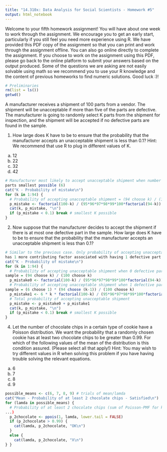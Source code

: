 ```yaml
---
title: "14.310x: Data Analysis for Social Scientists - Homework #5"
output: html_notebook
---
```


Welcome to your fifth homework assignment! You will have about one week to work through the assignment. We encourage you to get an early start, particularly if you still feel you need more experience using R. We have provided this PDF copy of the assignment so that you can print and work through the assignment offline. You can also go online directly to complete the assignment. If you choose to work on the assignment using this PDF, please go back to the online platform to submit your answers based on the output produced. Some of the questions we are asking are not easily solvable using math so we recommend you to use your R knowledge and the content of previous homeworks to find numeric solutions.
Good luck :)!

```r
# Preliminaries
rm(list = ls())
getwd()
```

A manufacturer receives a shipment of 100 parts from a vendor. The shipment will be unacceptable if more than five of the parts are defective. The manufacturer is going to randomly select K parts from the shipment for inspection, and the shipment will be accepted if no defective parts are found in the sample.

1. How large does K have to be to ensure that the probability that the manufacturer accepts an unacceptable shipment is less than 0.1?
Hint: We recommend that use R to plug in different values of K.
(a) 12
(b) 22
(c) 32
(d) 42
```r
# Manufacturer most likely to accept unacceptable shipment when number of defective
parts smallest possible (6)
cat("K - Probability of mistake\n")
for (k in 1:94) {
  # Probability of accepting unacceptable shipment = (94 choose k) / (100 choose k)
  p_mistake <- factorial(100-k) / (95*96*97*98*99*100*factorial(94-k))
  cat(k, p_mistake, "\n")
  if (p_mistake < 0.1) break # smallest K possible
}
```

2. Now suppose that the manufacturer decides to accept the shipment if there is at most one defective part in the sample. How large does K have to be to ensure that the probability that the manufacturer accepts an unacceptable shipment is less than 0.1?
```r
# Similar to the previous case. Only probability of accepting unacceptable shipment
has 1 more contributing factor associated with having 1 defective part in the sample
cat("K - Probability of mistake\n")
for (k in 1:94) {
  # Probability of accepting unacceptable shipment when 0 defective parts found in
sample = (94 choose k) / (100 choose k)
  p_mistake0 <- factorial(100-k) / (95*96*97*98*99*100*factorial(94-k))
  # Probability of accepting unacceptable shipment when 1 defective part found in
sample = (6 choose 1) * (94 choose (k-1)) / (100 choose k)
  p_mistake1 <- 6 * k * factorial(100-k) / (95*96*97*98*99*100*factorial(95-k))
  # Total probability of accepting unacceptable shipment
  p_mistake <- p_mistake0 + p_mistake1
  cat(k, p_mistake, "\n")
  if (p_mistake < 0.1) break # smallest K possible
}
```

4. Let the number of chocolate chips in a certain type of cookie have a Poisson distribution. We want the probability that a randomly chosen cookie has at least two chocolate chips to be greater than 0.99. For which of the following values of the mean of the distribution is this condition assured. (Please select all that apply!)
Hint: You may wish to try different values in R when solving this problem if you have having trouble solving the relevant equations.
(a) 6
(b) 7
(c) 8
(d) 9
```r
possible_means <- c(6, 7, 8, 9) # trials of mean/lamda
cat("Mean - Probability of at least 2 chocolate chips - Satisfied\n")
for (lamda in possible_means) {
  # Probability of at least 2 chocolate chips (sum of Poisson-PMF for k = 2, 3, 4
...)
  p_2chocolate <- ppois(1, lamda, lower.tail = FALSE)
  if (p_2chocolate > 0.99) {
    cat(lamda, p_2chocolate, "OK\n")
  }
  else {
    cat(lamda, p_2chocolate, "X\n")
} }
```
